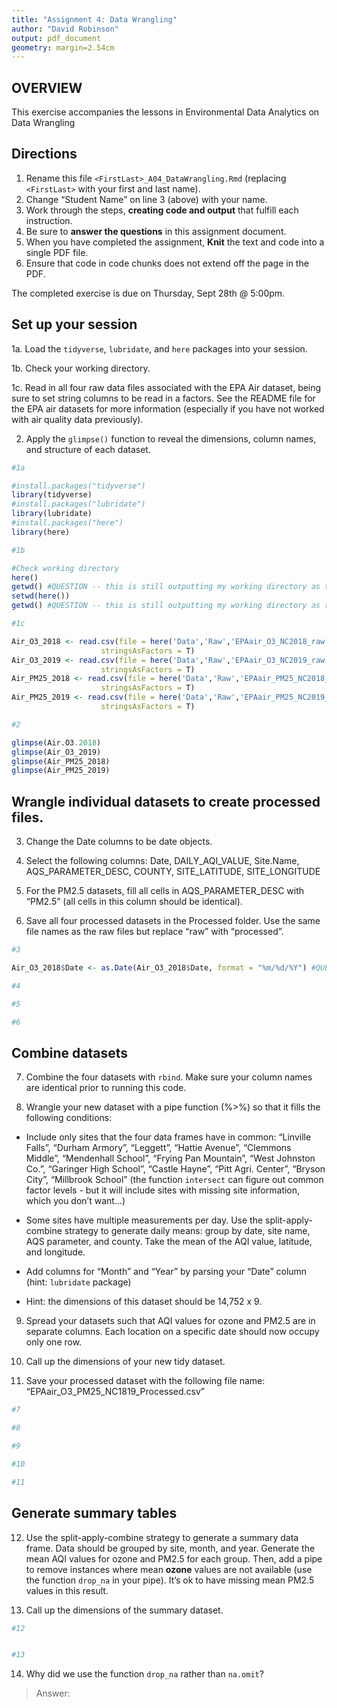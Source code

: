 ```yaml
---
title: "Assignment 4: Data Wrangling"
author: "David Robinson"
output: pdf_document
geometry: margin=2.54cm
---
```


## OVERVIEW

This exercise accompanies the lessons in Environmental Data Analytics on Data Wrangling 

## Directions

1. Rename this file `<FirstLast>_A04_DataWrangling.Rmd` (replacing `<FirstLast>` with your first and last name).
2. Change "Student Name" on line 3 (above) with your name.
3. Work through the steps, **creating code and output** that fulfill each instruction.
4. Be sure to **answer the questions** in this assignment document.
5. When you have completed the assignment, **Knit** the text and code into a single PDF file.
6. Ensure that code in code chunks does not extend off the page in the PDF.

The completed exercise is due on Thursday, Sept 28th @ 5:00pm.

## Set up your session 

1a. Load the `tidyverse`,  `lubridate`, and `here` packages into your session.

1b. Check your working directory.

1c. Read in all four raw data files associated with the EPA Air dataset, being sure to set string columns to be read in a factors. See the README file for the EPA air datasets for more information (especially if you have not worked with air quality data previously). 

2. Apply the `glimpse()` function to reveal the dimensions, column names, and structure of each dataset. 

```r
#1a 

#install.packages("tidyverse")
library(tidyverse)
#install.packages("lubridate")
library(lubridate)
#install.packages("here")
library(here)

#1b 

#Check working directory
here()
getwd() #QUESTION -- this is still outputting my working directory as the Assignments/4 - 04 folder versus the main project folder? I understand that here() is not affected by setwd() but it still doesn't seem to be resetting properly
setwd(here())
getwd() #QUESTION -- this is still outputting my working directory as the Assignments/4 - 04 folder versus the main project folder? I understand that here() is not affected by setwd() but it still doesn't seem to be resetting properly

#1c 

Air_O3_2018 <- read.csv(file = here('Data','Raw','EPAair_O3_NC2018_raw.csv'),
                    stringsAsFactors = T)
Air_O3_2019 <- read.csv(file = here('Data','Raw','EPAair_O3_NC2019_raw.csv'),
                    stringsAsFactors = T)
Air_PM25_2018 <- read.csv(file = here('Data','Raw','EPAair_PM25_NC2018_raw.csv'),
                    stringsAsFactors = T)
Air_PM25_2019 <- read.csv(file = here('Data','Raw','EPAair_PM25_NC2019_raw.csv'),
                    stringsAsFactors = T)

#2 

glimpse(Air.O3.2018)
glimpse(Air_O3_2019)
glimpse(Air_PM25_2018)
glimpse(Air_PM25_2019)

```


## Wrangle individual datasets to create processed files.

3. Change the Date columns to be date objects.

4. Select the following columns: Date, DAILY_AQI_VALUE, Site.Name, AQS_PARAMETER_DESC, COUNTY, SITE_LATITUDE, SITE_LONGITUDE

5. For the PM2.5 datasets, fill all cells in AQS_PARAMETER_DESC with "PM2.5" (all cells in this column should be identical).

6. Save all four processed datasets in the Processed folder. Use the same file names as the raw files but replace "raw" with "processed".

```r
#3

Air_O3_2018$Date <- as.Date(Air_O3_2018$Date, format = "%m/%d/%Y") #QUESTION -- what is the difference between doing this with lowercase versus capital case? Also, the order changes from mm/dd/yyyy to yyyy-mm-dd. Is that a problem?

#4

#5

#6

```


## Combine datasets

7. Combine the four datasets with `rbind`. Make sure your column names are identical prior to running this code.

8. Wrangle your new dataset with a pipe function (%>%) so that it fills the following conditions: 

  * Include only sites that the four data frames have in common: "Linville Falls", "Durham Armory", "Leggett", "Hattie Avenue", "Clemmons Middle", "Mendenhall School", "Frying Pan Mountain", "West Johnston Co.", "Garinger High School", "Castle Hayne", "Pitt Agri. Center", "Bryson City", "Millbrook School" (the function `intersect` can figure out common factor levels - but it will include sites with missing site information, which you don't want...) 

  * Some sites have multiple measurements per day. Use the split-apply-combine strategy to generate daily means: group by date, site name, AQS parameter, and county. Take the mean of the AQI value, latitude, and longitude.
  
  * Add columns for "Month" and "Year" by parsing your "Date" column (hint: `lubridate` package)
  
  * Hint: the dimensions of this dataset should be 14,752 x 9.

9. Spread your datasets such that AQI values for ozone and PM2.5 are in separate columns. Each location on a specific date should now occupy only one row.

10. Call up the dimensions of your new tidy dataset.

11. Save your processed dataset with the following file name: "EPAair_O3_PM25_NC1819_Processed.csv"

```r
#7 

#8 

#9

#10

#11

```


## Generate summary tables

12. Use the split-apply-combine strategy to generate a summary data frame. Data should be grouped by site, month, and year. Generate the mean AQI values for ozone and PM2.5 for each group. Then, add a pipe to remove instances where mean **ozone** values are not available (use the function `drop_na` in your pipe). It's ok to have missing mean PM2.5 values in this result. 

13. Call up the dimensions of the summary dataset.

```r

#12


#13


```

14. Why did we use the function `drop_na` rather than `na.omit`?

> Answer: 
